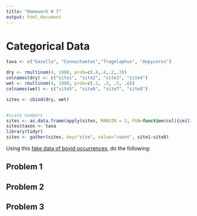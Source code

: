 ```yaml
---
title: "Homework # 7"
output: html_document
---
```


# Categorical Data

```r
taxa <- c("Gazella", "Connochaetes","Tragelaphus", "Aepyceros")

dry <- rmultinom(4, 1000, prob=c(.4,.4,.2,.3))
colnames(dry) <- c("site1", "site2", "site3", "site4")
wet <- rmultinom(4, 1000, prob=c(.2, .3, .5, .6))
colnames(wet) <- c("site5", "site6", "site7", "site8")

sites <- cbind(dry, wet)


#scale numbers 
sites <- as.data.frame(apply(sites, MARGIN = 2, FUN=function(col){ceiling(col* runif(1, min=0.3, max=1))}))
sites$taxon <- taxa
library(tidyr)
sites <- gather(sites, key="site", value="count", site1:site8)
```

Using this [fake data of bovid occurrences](datasets/bovid_occurrences.txt), do the following:

## Problem 1



## Problem 2

## Problem 3
